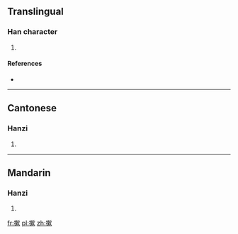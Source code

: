 ==Translingual==

===Han character===
{{Han char|rn=64|rad=手|as=11|sn=14|four=|canj=手木中人 (QDLO)}}

# {{defn|Han|sort=手11}}

====References====
* {{Han ref|kx=0449.300|dkj=12580|dj=0800.160|hdz=31943.020|uh=6457|ud=25687}}

----

==Cantonese==

===Hanzi===
{{yue-hanzi|jyut=}}

# {{defn|Cantonese|sort=手11}}

----

==Mandarin==

===Hanzi===
{{cmn-hanzi|pin=[[sōu]] ([[sou1]])|wg=<sup>u</sup>}}

# {{defn|Mandarin|sort=手11}}

[[fr:摗]]
[[pl:摗]]
[[zh:摗]]